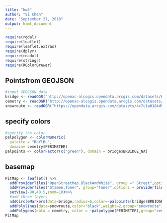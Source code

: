 ```yaml
---
title: "hw3"
author: "Si Chen"
date: "September 27, 2018"
output: html_document
---
```

```r
require(rgdal)
require(leaflet)
require(leaflet.extras)
require(dplyr)
require(readxl)
require(stringr)
require(RColorBrewer)
```

## Points\lines\polygons from GEOJSON

```r
#input GEOJSON data
bridge <- readOGR("http://openac-alcogis.opendata.arcgis.com/datasets/65e21a4d53b9419b9c422657cac63a1b_0.geojson")
cemetry <- readOGR("http://openac-alcogis.opendata.arcgis.com/datasets/4d83e90db45e48a688376c431ceec81f_0.geojson")
snowroute <- readOGR("https://opendata.arcgis.com/datasets/4c7c1a0184d94ca0a0341c0eef66eb80_1.geojson")
```

## specify colors
```r
#specify the color
palpolygon <- colorNumeric(
  palette = "RdYlBu",
  domain= cemetry$PERIMETER)
palpoints <- colorFactor(c("green"), domain = bridge$BRBIDGE_NA)
```
## basemap
```r
PitMap <- leaflet() %>%
  addProviderTiles("OpenStreetMap.BlackAndWhite", group =" Street",options = providerTileOptions(noWrap = TRUE)) %>%
  addProviderTiles("Stamen.Toner", group="Toner",options = providerTileOptions(noWrap = TRUE)) %>%
  setView(-80,40.5,zoom=10)%>%
  #add three layers 
  addCircleMarkers(data=bridge,radius=6,color=~palpoints(bridge$BRBIDGE_NA),stroke=FALSE,fillOpacity = 0.5,group="bridge") %>%
  addPolylines(data=snowroute,color="black",weight=2,group="snowroute") %>%
  addPolygons(data = cemetry, color = ~palpolygon(PERIMETER),group="cemetry")
PitMap
``` 

